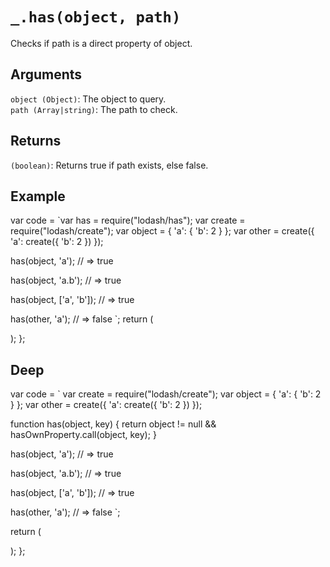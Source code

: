 # `_.has(object, path)`

Checks if path is a direct property of object.

## Arguments

`object (Object)`: The object to query.  
`path (Array|string)`: The path to check.

## Returns

`(boolean)`: Returns true if path exists, else false.

## Example


  var code = `var has = require("lodash/has");
var create = require("lodash/create");
var object = { 'a': { 'b': 2 } };
var other = create({ 'a': create({ 'b': 2 }) });
 
has(object, 'a');
// => true
 
has(object, 'a.b');
// => true
 
has(object, ['a', 'b']);
// => true
 
has(other, 'a');
// => false
`;
  return (
    <div>
      <Embed source={code} />
    </div>
  );
};

<Demo />

## Deep

  var code = `
var create = require("lodash/create");
var object = { 'a': { 'b': 2 } };
var other = create({ 'a': create({ 'b': 2 }) });

function has(object, key) {
    return object != null && hasOwnProperty.call(object, key);
}
 
has(object, 'a');
// => true
 
has(object, 'a.b');
// => true
 
has(object, ['a', 'b']);
// => true
 
has(other, 'a');
// => false
`;

return (

<div>
  <Embed source={code} />
</div>
); 
};

<DeepDemo />
